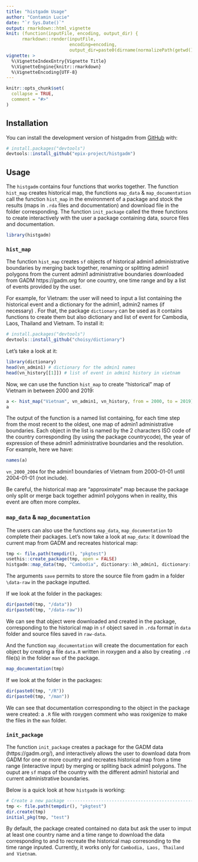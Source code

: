 ```yaml
---
title: "histgadm Usage"
author: "Contamin Lucie"
date: "`r Sys.Date()`"
output: rmarkdown::html_vignette
knit: (function(inputFile, encoding, output_dir) { 
      rmarkdown::render(inputFile,
                        encoding=encoding, 
                        output_dir=paste0(dirname(normalizePath(getwd())), "/inst/doc"))})
vignette: >
  %\VignetteIndexEntry{Vignette Title}
  %\VignetteEngine{knitr::rmarkdown}
  %\VignetteEncoding{UTF-8}
---
```


```r
knitr::opts_chunk$set(
  collapse = TRUE,
  comment = "#>"
)
```

## Installation

You can install the development version of histgadm from [GitHub](https://github.com/epix-project/histgadm) with:

``` r
# install.packages("devtools")
devtools::install_github("epix-project/histgadm")
```

## Usage

The `histgadm` contains four functions that works together. The function `hist_map` creates historical map, the functions `map_data` & `map_documentation` call the function `hist_map` in the environment of a package and stock the results (maps in `.rda` files and documentation) and download file in the folder corresponding. The function `init_package` called the three functions to create interactively with the user a package containing data, source files and documentation. 
```r
library(histgadm)
```

### `hist_map`

The function `hist_map` creates `sf` objects of historical admin1 administrative boundaries by merging back together, renaming or splitting admin1 polygons from the current admin1 administrative boundaries downloaded from GADM https://gadm.org for one country, one time range and by a list of events provided by the user. 

For example, for Vietnam: the user will need to input a list containing the historical event and a dictionary for the admin1, admin2 names (if necessary) .
For that, the package `dictionary` can be used as it contains functions to create them but also dictionary and list of event for Cambodia, Laos, Thailand and Vietnam.
To install it:
``` r
# install.packages("devtools")
devtools::install_github("choisy/dictionary")
```

Let's take a look at it: 
```r
library(dictionary)
head(vn_admin1) # dictionary for the admin1 names
head(vn_history[[1]]) # list of event in admin1 history in vietnam
```

Now, we can use the function `hist_map` to create "historical" map of Vietnam in between 2000 and 2019:
```r
a <- hist_map("Vietnam", vn_admin1, vn_history, from = 2000, to = 2019)
a
```

The output of the function is a named list containing, for each time step from the most recent to the oldest, one map of admin1 administrative boundaries. Each object in the list is named by the 2 characters ISO code of the country corresponding (by using the package countrycode), the year of expression of these admin1 administrative boundaries and the resolution. 
For example, here we have:
```r
names(a)
```
`vn_2000_2004` for the admin1 boundaries of Vietnam from 2000-01-01 until 2004-01-01 (not include). 

Be careful, the historical map are "approximate" map because the package only split or merge back together admin1 polygons when in reality, this event are often more complex.

### `map_data` & `map_documentation`

The users can also use the functions `map_data`, `map_documentation` to complete their packages. 
Let's now take a look at `map_data`: it download the current map from GADM and recreates historical map:
```r
tmp <- file.path(tempdir(), "pkgtest")
usethis::create_package(tmp, open = FALSE)
histgadm::map_data(tmp, "Cambodia", dictionary::kh_admin1, dictionary::kh_history, from = "1980", to = "2018")
```
The arguments `save` permits to store the source file from gadm in a folder `\data-raw` in the package inputted.

If we look at the folder in the packages:
```r
dir(paste0(tmp, "/data"))
dir(paste0(tmp, "/data-raw"))
```

We can see that object were downloaded and created in the package, corresponding to the historical map in `sf` object saved in `.rda` format in `data` folder and source files saved in `raw-data`. 

And the function `map_documentation` will create the documentation for each object by creating a file `data.R` written in roxygen and a also by creating `.rd` file(s) in the folder `man` of the package.
```r
map_documentation(tmp)
```

If we look at the folder in the packages:
```r
dir(paste0(tmp, "/R"))
dir(paste0(tmp, "/man"))
```

We can see that documentation corresponding to the object in the package were created: a `.R` file with roxygen comment who was roxigenize to make the files in the `man` folder.

### `init_package`

The function `init_package` creates a package for the GADM data (https://gadm.org/), and interactively allows the user to download data from GADM for one or more country and recreates historical map from a time range (interactive input) by merging or spliting back admin1 polygons. The ouput are `sf` maps of the country with the different admin1 historial and current administrative boundaries.

Below is a quick look at how `histgadm` is working:
```r
# Create a new package ---------------------------------------------------------
tmp <- file.path(tempdir(), "pkgtest")
dir.create(tmp)
initial_pkg(tmp, "test")
```

By default, the package created contained no data but ask the user to imput at least one country name and a time range to download the data corresponding to and to recreate the historical map corresonding to the time range inputed.
Currently, it works only for `Cambodia, Laos, Thailand and Vietnam`. 
